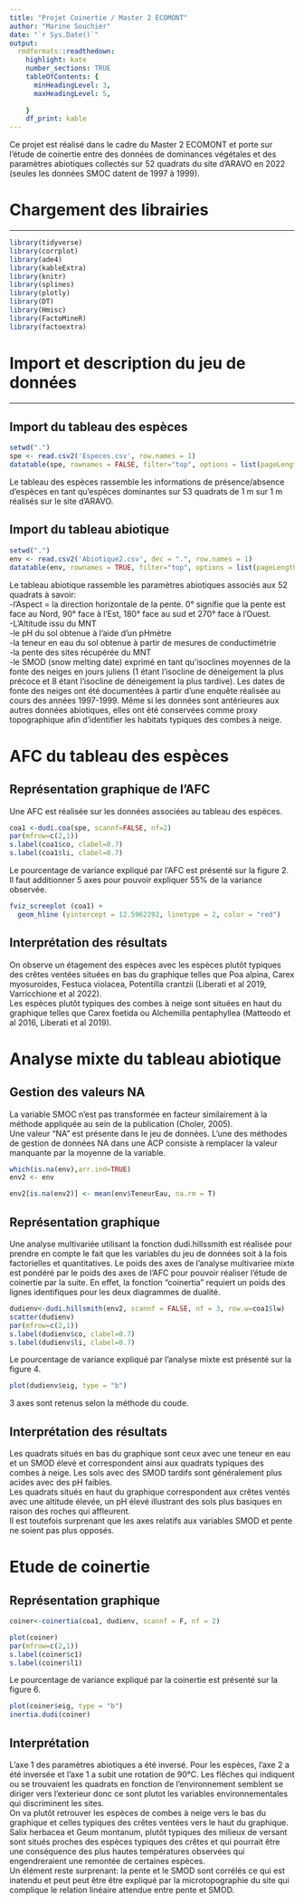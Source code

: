 ```yaml
---
title: "Projet Coinertie / Master 2 ECOMONT"
author: "Marine Souchier"
date: "`r Sys.Date()`"
output: 
  rmdformats::readthedown:
    highlight: kate
    number_sections: TRUE
    tableOfContents: {
      minHeadingLevel: 3,
      maxHeadingLevel: 5,
      
    }
    df_print: kable
---
```


Ce projet est réalisé dans le cadre du Master 2 ECOMONT et porte sur l'étude de coinertie entre des données de dominances végétales et des paramètres abiotiques collectés sur 52 quadrats du site d'ARAVO en 2022 (seules les données SMOC datent de 1997 à 1999).

# Chargement des librairies
***

```r
library(tidyverse)
library(corrplot)
library(ade4)
library(kableExtra)
library(knitr)
library(splines)
library(plotly)
library(DT)
library(Hmisc)
library(FactoMineR)
library(factoextra)
```

# Import et description du jeu de données
***

## Import du tableau des espèces

```r
setwd(".")
spe <- read.csv2('Especes.csv', row.names = 1)
datatable(spe, rownames = FALSE, filter="top", options = list(pageLength = 5, scrollX=T))
```
Le tableau des espèces rassemble les informations de présence/absence d'espèces en tant qu'espèces dominantes sur 53 quadrats de 1 m sur 1 m réalisés sur le site d'ARAVO.

## Import du tableau abiotique

```r
setwd(".")
env <- read.csv2('Abiotique2.csv', dec = ".", row.names = 1)
datatable(env, rownames = TRUE, filter="top", options = list(pageLength = 5, scrollX=T))
```

Le tableau abiotique rassemble les paramètres abiotiques associés aux 52 quadrats à savoir:
<br>
-l'Aspect = la direction horizontale de la pente. 0° signifie que la pente est face au Nord, 90° face à l’Est, 180° face au sud et 270° face à l’Ouest.
<br>
-L'Altitude issu du MNT
<br>
-le pH du sol obtenue à l'aide d'un pHmètre
<br>
-la teneur en eau du sol obtenue à partir de mesures de conductimétrie
<br>
-la pente des sites récupérée du MNT
<br>
-le SMOD (snow melting date) exprimé en tant qu'isoclines moyennes de la fonte des neiges en jours juliens (1 étant l'isocline de déneigement la plus précoce et 8 étant l'isocline de déneigement la plus tardive). Les dates de fonte des neiges ont été documentées à partir d'une enquête réalisée au cours des années 1997-1999. Même si les données sont antérieures aux autres données abiotiques, elles ont été conservées comme proxy topographique afin d'identifier les habitats typiques des combes à neige.
<br>

# AFC du tableau des espèces
## Représentation graphique de l'AFC

Une AFC est réalisée sur les données associées au tableau des espèces.

```r
coa1 <-dudi.coa(spe, scannf=FALSE, nf=2)
par(mfrow=c(2,1))
s.label(coa1$co, clabel=0.7)
s.label(coa1$li, clabel=0.7)
```

Le pourcentage de variance expliqué par l'AFC est présenté sur la figure 2. Il faut additionner 5 axes pour pouvoir expliquer 55% de la variance observée.

```r
fviz_screeplot (coa1) +
  geom_hline (yintercept = 12.5962292, linetype = 2, color = "red")
```

## Interprétation des résultats

On observe un étagement des espèces avec les espèces plutôt typiques des crêtes ventées situées en bas du graphique telles que Poa alpina, Carex myosuroides, Festuca violacea, Potentilla crantzii (Liberati et al 2019, Varricchione et al 2022). 
<br>
Les espèces plutôt typiques des combes à neige sont situées en haut du graphique  telles que Carex foetida ou Alchemilla pentaphyllea (Matteodo et al 2016, Liberati et al 2019).

# Analyse mixte du tableau abiotique
## Gestion des valeurs NA

La variable SMOC n'est pas transformée en facteur similairement à la méthode appliquée au sein de la publication (Choler, 2005).
<br>
Une valeur "NA" est présente dans le jeu de données. L'une des méthodes de gestion de données NA dans une ACP consiste à remplacer la valeur manquante par la moyenne de la variable.

```r
which(is.na(env),arr.ind=TRUE)
env2 <- env
```

```r
env2[is.na(env2)] <- mean(env$TeneurEau, na.rm = T)
```

## Représentation graphique

Une analyse multivariée utilisant la fonction dudi.hillssmith est réalisée pour prendre en compte le fait que les variables du jeu de données soit à la fois factorielles et quantitatives. 
Le poids des axes de l'analyse multivariee mixte est pondéré par le poids des axes de l'AFC pour pouvoir réaliser l'étude de coinertie par la suite. En effet, la fonction "coinertia" requiert un poids des lignes identifiques pour les deux diagrammes de dualité.

```r
dudienv<-dudi.hillsmith(env2, scannf = FALSE, nf = 3, row.w=coa1$lw)
scatter(dudienv) 
par(mfrow=c(2,1))
s.label(dudienv$co, clabel=0.7) 
s.label(dudienv$li, clabel=0.7)
```
Le pourcentage de variance expliqué par l'analyse mixte est présenté sur la figure 4. 

```r
plot(dudienv$eig, type = "b")
```

3 axes sont retenus selon la méthode du coude.

## Interprétation des résultats

Les quadrats situés en bas du graphique sont ceux avec une teneur en eau et un SMOD élevé et correspondent ainsi aux quadrats typiques des combes à neige. Les sols avec des SMOD tardifs sont généralement plus acides avec des pH faibles.
<br>
Les quadrats situés en haut du graphique correspondent aux crêtes ventés avec une altitude élevée, un pH élevé illustrant des sols plus basiques en raison des roches qui affleurent. 
<br>
Il est toutefois surprenant que les axes relatifs aux variables SMOD et pente ne soient pas plus opposés.

# Etude de coinertie
## Représentation graphique

```r
coiner<-coinertia(coa1, dudienv, scannf = F, nf = 2)
```

```r
plot(coiner)
par(mfrow=c(2,1))
s.label(coiner$c1)
s.label(coiner$l1)
```
Le pourcentage de variance expliqué par la coinertie est présenté sur la figure 6. 
```r
plot(coiner$eig, type = "b")
inertia.dudi(coiner)
```

## Interprétation

L'axe 1 des paramètres abiotiques a été inversé. Pour les espèces, l'axe 2 a été inversée et l'axe 1 a subit une rotation de 90°C.
Les flêches qui indiquent ou se trouvaient les quadrats en fonction de l'environnement semblent se diriger vers l'exterieur donc ce sont plutot les variables environnementales qui discriminent les sites.
<br>
On va plutôt retrouver les espèces de combes à neige vers le bas du graphique et celles typiques des crêtes ventées vers le haut du graphique. Salix herbacea et Geum montanum, plutôt typiques des milieux de versant sont situés proches des espèces typiques des crêtes et qui pourrait être une conséquence des plus hautes températures observées qui engendreraient une remontée de certaines espèces.
<br>
Un élément reste surprenant: la pente et le SMOD sont corrélés ce qui est inatendu et peut peut être être expliqué par la microtopographie du site qui complique le relation linéaire attendue entre pente et SMOD.



